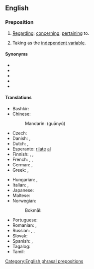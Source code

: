 ==English==

===Preposition===
{{en-prep}}

# [[regarding|Regarding]]; [[concerning]]; [[pertaining]] to.
# {{lb|en|mathematics}} Taking as the [[independent variable]].
#: {{ux|en|To calculate acceleration, you need to differentiate [[velocity]] '''with respect to''' [[time]].}}

====Synonyms====
* {{l|en|as regards}}
* {{l|en|in terms of}}
* {{l|en|in respect of}}
* {{l|en|with regard to}}
* {{l|en|WRT}}

====Translations====
{{trans-top|pertaining to}}
* Bashkir: {{t|ba|килгәндә|sc=Cyrl}}
* Chinese:
*: Mandarin: {{t+|cmn|关于|sc=Hani}} (guānyú)
* Czech: {{t|cs|s ohledem na}}
* Danish: {{t|da|med hensyn til}}, {{t|da|hvad angår}}
* Dutch: {{t+|nl|ten opzichte van}}, {{t+|nl|met betrekking tot}}
* Esperanto: [[rilate]] [[al]]
* Finnish: {{t+|fi|suhteen}}, {{t|fi|suhteessa}}, {{t+|fi|liittyen}}
* French: {{t+|fr|quant à}}, {{t+|fr|à l'égard de|alt=à l’égard de}}, {{t+|fr|relativement à}}
* German: {{t|de|in Bezug auf}}, {{t+|de|bezüglich}}
* Greek: {{t|el|σε σχέση με}}, {{t|el|εν σχέση προς}}
{{trans-mid}}
* Hungarian: {{t+|hu|szerint}}, {{t+|hu|megfelelően}}
* Italian: {{t|it|per quanto riguarda}}, {{t+|it|rispetto a}}
* Japanese: {{t|ja|について|tr=ni tsuite|sc=Jpan}}
* Maltese: {{t|mt|rigward|m}}
* Norwegian:
*: Bokmål: {{t|nb|med hensyn til}}
* Portuguese: {{t+|pt|em relação a}}
* Romanian: {{t|ro|relativ la}}, {{t|ro|în ceea ce privește}}
* Russian: {{t|ru|что каса́ется}}, {{t+|ru|относи́тельно}}, {{t+|ru|каса́тельно}}
* Slovak: {{t|sk|s rešpektom voči}}
* Spanish: {{t|es|con respecto a}}, {{t|es|en cuanto a}}
* Tagalog: {{t|tl|tungod sa}}
* Tamil: {{t|ta|பற்றிய வகையில்|sc=Taml}}
{{trans-bottom}}

[[Category:English phrasal prepositions]]